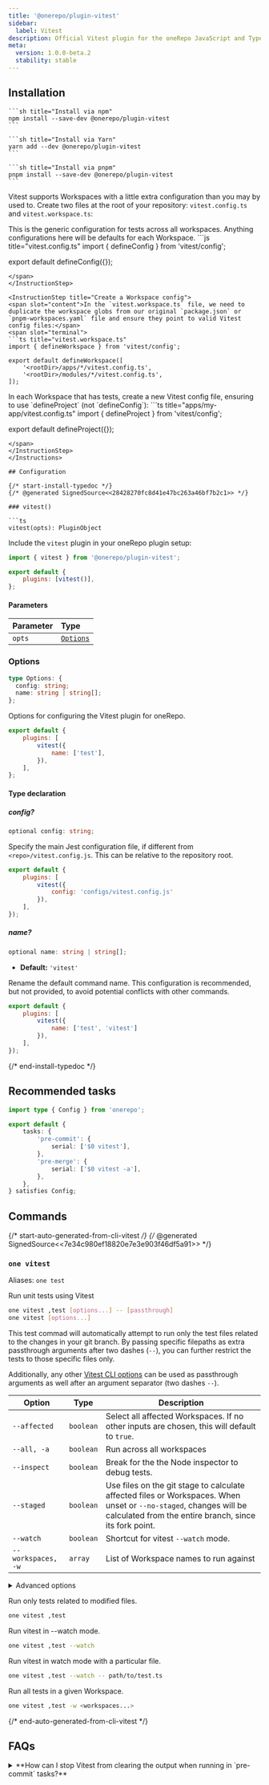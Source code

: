 ```yaml
---
title: '@onerepo/plugin-vitest'
sidebar:
  label: Vitest
description: Official Vitest plugin for the oneRepo JavaScript and TypeScript monorepo toolchain.
meta:
  version: 1.0.0-beta.2
  stability: stable
---
```



## Installation

<Tabs group="pkgmanager">
  <TabItem label="npm">

    ```sh title="Install via npm"
    npm install --save-dev @onerepo/plugin-vitest
    ```

  </TabItem>
  <TabItem label="yarn">

    ```sh title="Install via Yarn"
    yarn add --dev @onerepo/plugin-vitest
    ```

  </TabItem>
  <TabItem label="pnpm">

    ```sh title="Install via pnpm"
    pnpm install --save-dev @onerepo/plugin-vitest
    ```

  </TabItem>
</Tabs>

Vitest supports Workspaces with a little extra configuration than you may by used to. Create two files at the root of your repository: `vitest.config.ts` and `vitest.workspace.ts`:

<Instructions>
<InstructionStep title="Create a root config">
<span slot="content">This is the generic configuration for tests across all workspaces. Anything configurations here will be defaults for each Workspace.</span>
<span slot="terminal">
```js title="vitest.config.ts"
import { defineConfig } from 'vitest/config';

export default defineConfig({});
```
</span>
</InstructionStep>

<InstructionStep title="Create a Workspace config">
<span slot="content">In the `vitest.workspace.ts` file, we need to duplicate the workspace globs from our original `package.json` or `pnpm-workspaces.yaml` file and ensure they point to valid Vitest config files:</span>
<span slot="terminal">
```ts title="vitest.workspace.ts"
import { defineWorkspace } from 'vitest/config';

export default defineWorkspace([
	'<rootDir>/apps/*/vitest.config.ts',
	'<rootDir>/modules/*/vitest.config.ts',
]);
```
</span>
</InstructionStep>
<InstructionStep title="Create each Workspace configs">
<span slot="content">In each Workspace that has tests, create a new Vitest config file, ensuring to use `defineProject` (not `defineConfig`):</span>
<span slot="terminal">
```ts title="apps/my-app/vitest.config.ts"
import { defineProject } from 'vitest/config';

export default defineProject({});
```
</span>
</InstructionStep>
</Instructions>

## Configuration

{/* start-install-typedoc */}
{/* @generated SignedSource<<28428270fc8d41e47bc263a46bf7b2c1>> */}

### vitest()

```ts
vitest(opts): PluginObject
```

Include the `vitest` plugin in your oneRepo plugin setup:

```js title="onerepo.config.ts" {1,4}
import { vitest } from '@onerepo/plugin-vitest';

export default {
	plugins: [vitest()],
};
```

#### Parameters

| Parameter | Type                  |
| :-------- | :-------------------- |
| `opts`    | [`Options`](#options) |

### Options

```ts
type Options: {
  config: string;
  name: string | string[];
};
```

Options for configuring the Vitest plugin for oneRepo.

```js title="onerepo.config.js"
export default {
	plugins: [
		vitest({
			name: ['test'],
		}),
	],
};
```

#### Type declaration

##### config?

```ts
optional config: string;
```

Specify the main Jest configuration file, if different from `<repo>/vitest.config.js`. This can be relative to the repository root.

```js title="onerepo.config.js"
export default {
	plugins: [
		vitest({
			config: 'configs/vitest.config.js'
		}),
	],
});
```

##### name?

```ts
optional name: string | string[];
```

- **Default:** `'vitest'`

Rename the default command name. This configuration is recommended, but not provided, to avoid potential conflicts with other commands.

```js title="onerepo.config.js"
export default {
	plugins: [
		vitest({
			name: ['test', 'vitest']
		}),
	],
});
```

{/* end-install-typedoc */}

## Recommended tasks

```ts title="./onerepo.config.ts"
import type { Config } from 'onerepo';

export default {
	tasks: {
		'pre-commit': {
			serial: ['$0 vitest'],
		},
		'pre-merge': {
			serial: ['$0 vitest -a'],
		},
	},
} satisfies Config;
```

## Commands

{/* start-auto-generated-from-cli-vitest */}
{/* @generated SignedSource<<7e34c980ef18820e7e3e903f46df5a91>> */}

### `one vitest`

Aliases: `one test`

Run unit tests using Vitest

```sh
one vitest ,test [options...] -- [passthrough]
one vitest [options...]
```

This test commad will automatically attempt to run only the test files related to the changes in your git branch. By passing specific filepaths as extra passthrough arguments after two dashes (`--`), you can further restrict the tests to those specific files only.

Additionally, any other [Vitest CLI options](https://jest.dev/guide/cli.html) can be used as passthrough arguments as well after an argument separator (two dashes `--`).

| Option             | Type      | Description                                                                                                                                                                 |
| ------------------ | --------- | --------------------------------------------------------------------------------------------------------------------------------------------------------------------------- |
| `--affected`       | `boolean` | Select all affected Workspaces. If no other inputs are chosen, this will default to `true`.                                                                                 |
| `--all, -a`        | `boolean` | Run across all workspaces                                                                                                                                                   |
| `--inspect`        | `boolean` | Break for the the Node inspector to debug tests.                                                                                                                            |
| `--staged`         | `boolean` | Use files on the git stage to calculate affected files or Workspaces. When unset or `--no-staged`, changes will be calculated from the entire branch, since its fork point. |
| `--watch`          | `boolean` | Shortcut for vitest `--watch` mode.                                                                                                                                         |
| `--workspaces, -w` | `array`   | List of Workspace names to run against                                                                                                                                      |

<details>

<summary>Advanced options</summary>

| Option            | Type                                      | Description                                                |
| ----------------- | ----------------------------------------- | ---------------------------------------------------------- |
| `--config`        | `string`, default: `"./vitest.config.ts"` | Path to the vitest.config file, relative to the repo root. |
| `--from-ref`      | `string`                                  | Git ref to start looking for affected files or workspaces  |
| `--show-advanced` | `boolean`                                 | Pair with `--help` to show advanced options.               |
| `--through-ref`   | `string`                                  | Git ref to start looking for affected files or workspaces  |

</details>

Run only tests related to modified files.

```sh
one vitest ,test
```

Run vitest in --watch mode.

```sh
one vitest ,test --watch
```

Run vitest in watch mode with a particular file.

```sh
one vitest ,test --watch -- path/to/test.ts
```

Run all tests in a given Workspace.

```sh
one vitest ,test -w <workspaces...>
```

{/* end-auto-generated-from-cli-vitest */}

## FAQs

<details>
<summary>**How can I stop Vitest from clearing the output when running in `pre-commit` tasks?**</summary>
We've filed an issue with Vitest, [vitest-dev/vitest#5185](https://github.com/vitest-dev/vitest/issues/5185) in hopes of being able to prevent the screen from clearing automatically from within the oneRepo plugin. However, until that is accepted, you can work around the issue by updating your root Vitest config:

```ts title="./vitest.config.ts"n {4}
import { defineConfig } from 'vitest/config';

export default defineConfig({
	clearScreen: process.argv.includes('--watch'),
});
```

</details>
